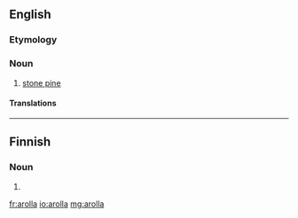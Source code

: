 ==English==

===Etymology===
{{etyl|fr|en}} {{term|arolle|lang=fr}}

===Noun===
{{en-noun}}

# [[stone pine]]

====Translations====
{{trans-see|stone pine}}

{{catlangcode|en|Pines}}

----

==Finnish==

===Noun===
{{head|fi|noun form}}

# {{fi-form of|aro|case=adessive|pl=singular}}

[[fr:arolla]]
[[io:arolla]]
[[mg:arolla]]